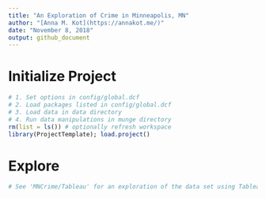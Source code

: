 ```yaml
---
title: "An Exploration of Crime in Minneapolis, MN"
author: "[Anna M. Kot](https://annakot.me/)"
date: "November 8, 2018"
output: github_document
---
```


# Initialize Project
```r
# 1. Set options in config/global.dcf
# 2. Load packages listed in config/global.dcf
# 3. Load data in data directory
# 4. Run data manipulations in munge directory 
rm(list = ls()) # optionally refresh workspace
library(ProjectTemplate); load.project()
```             

# Explore
```r
# See 'MNCrime/Tableau' for an exploration of the data set using Tableau.
```
